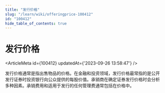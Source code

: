 ```yaml
---
title: "发行价格"
slug: "/learn/wiki/offeringprice-100412"
id: "100412"
hide_table_of_contents: true
---
```



# 发行价格

<ArticleMeta id={100412} updatedAt={'2023-09-26 13:58:47'} />
<div className='border-solid border-b border-t-0 my-4 border-[var(--ifm-color-gray-300)]' />

发行价格通常是指出售物品的价格。在金融和投资领域，发行价格最常指的是公开发行证券时投资银行向公众提供的每股价值。承销商在确定证券发行价格时会分析多种因素。承销费用和适用于发行的任何管理费通常包括在价格中。
